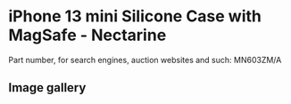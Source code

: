 
# iPhone 13 mini Silicone Case with MagSafe - Nectarine

Part number, for search engines, auction websites and such: MN603ZM/A

## Image gallery

<div style={{ width: '100%', maxWidth: '768px' }}>
<GalleryComponent
    images={[
      {
        original: "/everysource/MN603.webp",
        thumbnail: "/everypreview/MN603.webp",
      },
      {
        original: "/everysource/MN603_AV1.webp",
        thumbnail: "/everypreview/MN603_AV1.webp",
      },
      {
        original: "/everysource/MN603_AV2.webp",
        thumbnail: "/everypreview/MN603_AV2.webp",
      },
      {
        original: "/everysource/MN603_AV3.webp",
        thumbnail: "/everypreview/MN603_AV3.webp",
      },
      {
        original: "/everysource/MN603_AV4.webp",
        thumbnail: "/everypreview/MN603_AV4.webp",
      },
      {
        original: "/everysource/MN603_AV5.webp",
        thumbnail: "/everypreview/MN603_AV5.webp",
      }
    ]}
  />
</div>